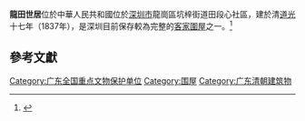 {{文物保護單位
| 級別 = 省級
| 名稱 = 龍田世居
| 分類 = 古建築
| 時代 = 清
| 所在 = [[廣東省|廣東省]][[深圳市|深圳市]][[龍崗區|龍崗區]]
}}

'''龍田世居'''位於中華人民共和國位於[[深圳市|深圳市]]龍崗區坑梓街道田段心社區，建於清[[道光|道光]]十七年（1837年），是深圳目前保存較為完整的[[客家圍屋|客家圍屋]]之一。<ref>{{cite web |url=http://www.udnbkk.com/article-195248-1.html |title=龍田世居——系坑梓黃氏的根|publisher= 泰國世界日報 |date=2016-09-22 }}</ref>

==參考文獻==
{{reflist}}
{{深圳市境内的广东省文物保护单位}}
{{DEFAULTSORT:long}}
[[Category:广东全国重点文物保护单位|Category:广东全国重点文物保护单位]]
[[Category:围屋|Category:围屋]]
[[Category:广东清朝建筑物|Category:广东清朝建筑物]]
{{全国重点文物保护单位小作品}}